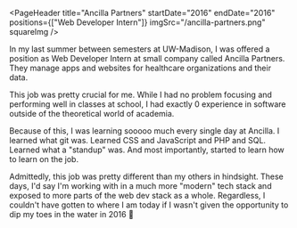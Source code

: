 
<PageHeader
  title="Ancilla Partners"
  startDate="2016"
  endDate="2016"
  positions={["Web Developer Intern"]}
  imgSrc="/ancilla-partners.png"
  squareImg
/>

In my last summer between semesters at UW-Madison, I was offered a position as Web Developer Intern at small company called Ancilla Partners. They manage apps and websites for healthcare organizations and their data.

This job was pretty crucial for me. While I had no problem focusing and performing well in classes at school, I had exactly 0 experience in software outside of the theoretical world of academia.

Because of this, I was learning sooooo much every single day at Ancilla. I learned what git was. Learned CSS and JavaScript and PHP and SQL. Learned what a "standup" was. And most importantly, started to learn how to learn on the job.

Admittedly, this job was pretty different than my others in hindsight. These days, I'd say I'm working with in a much more "modern" tech stack and exposed to more parts of the web dev stack as a whole. Regardless, I couldn't have gotten to where I am today if I wasn't given the opportunity to dip my toes in the water in 2016 🙂
